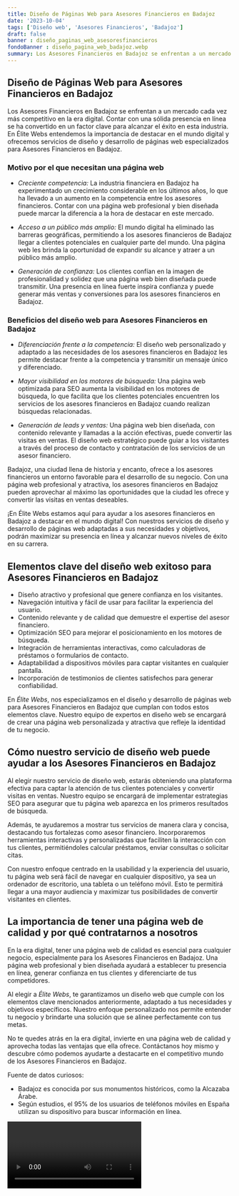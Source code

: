 ```yaml
---
title: Diseño de Páginas Web para Asesores Financieros en Badajoz
date: '2023-10-04'
tags: ['Diseño web', 'Asesores Financieros', 'Badajoz']
draft: false
banner : diseño_paginas_web_asesoresfinancieros
fondoBanner : diseño_pagina_web_badajoz.webp
summary: Los Asesores Financieros en Badajoz se enfrentan a un mercado cada vez más competitivo en la era digital. Contar con una sólida presencia en línea se ha convertido en un factor clave para alcanzar el éxito en esta industria. En Élite Webs entendemos la importancia de destacar en el mundo digital y ofrecemos servicios de diseño y desarrollo de páginas web especializados para Asesores Financieros en Badajoz.
---
```


## Diseño de Páginas Web para Asesores Financieros en Badajoz

Los Asesores Financieros en Badajoz se enfrentan a un mercado cada vez más competitivo en la era digital. Contar con una sólida presencia en línea se ha convertido en un factor clave para alcanzar el éxito en esta industria. En Élite Webs entendemos la importancia de destacar en el mundo digital y ofrecemos servicios de diseño y desarrollo de páginas web especializados para Asesores Financieros en Badajoz.

### Motivo por el que necesitan una página web

- *Creciente competencia:* La industria financiera en Badajoz ha experimentado un crecimiento considerable en los últimos años, lo que ha llevado a un aumento en la competencia entre los asesores financieros. Contar con una página web profesional y bien diseñada puede marcar la diferencia a la hora de destacar en este mercado.

- *Acceso a un público más amplio:* El mundo digital ha eliminado las barreras geográficas, permitiendo a los asesores financieros de Badajoz llegar a clientes potenciales en cualquier parte del mundo. Una página web les brinda la oportunidad de expandir su alcance y atraer a un público más amplio.

- *Generación de confianza:* Los clientes confían en la imagen de profesionalidad y solidez que una página web bien diseñada puede transmitir. Una presencia en línea fuerte inspira confianza y puede generar más ventas y conversiones para los asesores financieros en Badajoz.

### Beneficios del diseño web para Asesores Financieros en Badajoz

- *Diferenciación frente a la competencia:* El diseño web personalizado y adaptado a las necesidades de los asesores financieros en Badajoz les permite destacar frente a la competencia y transmitir un mensaje único y diferenciado.

- *Mayor visibilidad en los motores de búsqueda:* Una página web optimizada para SEO aumenta la visibilidad en los motores de búsqueda, lo que facilita que los clientes potenciales encuentren los servicios de los asesores financieros en Badajoz cuando realizan búsquedas relacionadas.

- *Generación de leads y ventas:* Una página web bien diseñada, con contenido relevante y llamadas a la acción efectivas, puede convertir las visitas en ventas. El diseño web estratégico puede guiar a los visitantes a través del proceso de contacto y contratación de los servicios de un asesor financiero.

Badajoz, una ciudad llena de historia y encanto, ofrece a los asesores financieros un entorno favorable para el desarrollo de su negocio. Con una página web profesional y atractiva, los asesores financieros en Badajoz pueden aprovechar al máximo las oportunidades que la ciudad les ofrece y convertir las visitas en ventas deseables.

¡En Élite Webs estamos aquí para ayudar a los asesores financieros en Badajoz a destacar en el mundo digital! Con nuestros servicios de diseño y desarrollo de páginas web adaptadas a sus necesidades y objetivos, podrán maximizar su presencia en línea y alcanzar nuevos niveles de éxito en su carrera.

<GifSeo />

<Cta />

## Elementos clave del diseño web exitoso para Asesores Financieros en Badajoz

- Diseño atractivo y profesional que genere confianza en los visitantes.
- Navegación intuitiva y fácil de usar para facilitar la experiencia del usuario.
- Contenido relevante y de calidad que demuestre el expertise del asesor financiero.
- Optimización SEO para mejorar el posicionamiento en los motores de búsqueda.
- Integración de herramientas interactivas, como calculadoras de préstamos o formularios de contacto.
- Adaptabilidad a dispositivos móviles para captar visitantes en cualquier pantalla.
- Incorporación de testimonios de clientes satisfechos para generar confiabilidad.

En *Élite Webs*, nos especializamos en el diseño y desarrollo de páginas web para Asesores Financieros en Badajoz que cumplan con todos estos elementos clave. Nuestro equipo de expertos en diseño web se encargará de crear una página web personalizada y atractiva que refleje la identidad de tu negocio. 

## Cómo nuestro servicio de diseño web puede ayudar a los Asesores Financieros en Badajoz

Al elegir nuestro servicio de diseño web, estarás obteniendo una plataforma efectiva para captar la atención de tus clientes potenciales y convertir visitas en ventas. Nuestro equipo se encargará de implementar estrategias SEO para asegurar que tu página web aparezca en los primeros resultados de búsqueda.

Además, te ayudaremos a mostrar tus servicios de manera clara y concisa, destacando tus fortalezas como asesor financiero. Incorporaremos herramientas interactivas y personalizadas que faciliten la interacción con tus clientes, permitiéndoles calcular préstamos, enviar consultas o solicitar citas.

Con nuestro enfoque centrado en la usabilidad y la experiencia del usuario, tu página web será fácil de navegar en cualquier dispositivo, ya sea un ordenador de escritorio, una tableta o un teléfono móvil. Esto te permitirá llegar a una mayor audiencia y maximizar tus posibilidades de convertir visitantes en clientes.

## La importancia de tener una página web de calidad y por qué contratarnos a nosotros

En la era digital, tener una página web de calidad es esencial para cualquier negocio, especialmente para los Asesores Financieros en Badajoz. Una página web profesional y bien diseñada ayudará a establecer tu presencia en línea, generar confianza en tus clientes y diferenciarte de tus competidores.

Al elegir a *Élite Webs*, te garantizamos un diseño web que cumple con los elementos clave mencionados anteriormente, adaptado a tus necesidades y objetivos específicos. Nuestro enfoque personalizado nos permite entender tu negocio y brindarte una solución que se alinee perfectamente con tus metas.

No te quedes atrás en la era digital, invierte en una página web de calidad y aprovecha todas las ventajas que ella ofrece. Contáctanos hoy mismo y descubre cómo podemos ayudarte a destacarte en el competitivo mundo de los Asesores Financieros en Badajoz.

Fuente de datos curiosos:
- Badajoz es conocida por sus monumentos históricos, como la Alcazaba Árabe.
- Según estudios, el 95% de los usuarios de teléfonos móviles en España utilizan su dispositivo para buscar información en línea.

<Video />

<CtaBot job='Asesores Financieros' city='Badajoz'/>

<Gmaps query='Badajoz+españa+maps' />